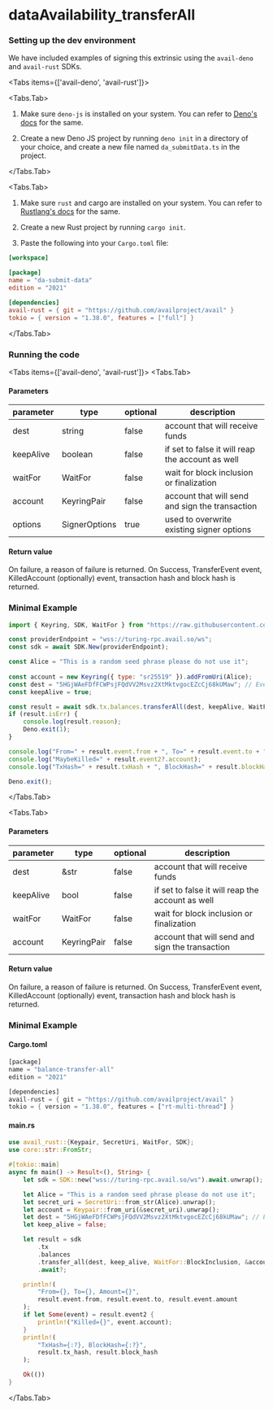 
# dataAvailability_transferAll

### Setting up the dev environment

We have included examples of signing this extrinsic using the `avail-deno` and `avail-rust` SDKs.

<Tabs items={['avail-deno', 'avail-rust']}>

<Tabs.Tab>

1. Make sure `deno-js` is installed on your system. You can refer to [Deno's docs](https://docs.deno.com/runtime/manual/) for the same.

2. Create a new Deno JS project by running `deno init` in a directory of your choice, and create a new file named `da_submitData.ts`
in the project.

</Tabs.Tab>

<Tabs.Tab>

1. Make sure `rust` and cargo are installed on your system. You can refer to [Rustlang's docs](https://www.rust-lang.org/tools/install) for the same.

2. Create a new Rust project by running `cargo init`.

3. Paste the following into your `Cargo.toml` file:

```toml
[workspace]

[package]
name = "da-submit-data"
edition = "2021"

[dependencies]
avail-rust = { git = "https://github.com/availproject/avail" }
tokio = { version = "1.38.0", features = ["full"] }
```

</Tabs.Tab>
</Tabs>

### Running the code

<Tabs items={['avail-deno', 'avail-rust']}>
<Tabs.Tab>

#### Parameters

| parameter | type          | optional | description                                      |
| --------- | ------------- | -------- | ------------------------------------------------ |
| dest      | string        | false    | account that will receive funds                  |
| keepAlive | boolean       | false    | if set to false it will reap the account as well |
| waitFor   | WaitFor       | false    | wait for block inclusion or finalization         |
| account   | KeyringPair   | false    | account that will send and sign the transaction  |
| options   | SignerOptions | true     | used to overwrite existing signer options        |

#### Return value

On failure, a reason of failure is returned. On Success, TransferEvent event, KilledAccount (optionally) event, transaction hash and block
hash is returned.

### Minimal Example

```js
import { Keyring, SDK, WaitFor } from "https://raw.githubusercontent.com/availproject/avail/main/avail-deno/src/sdk.ts";

const providerEndpoint = "wss://turing-rpc.avail.so/ws";
const sdk = await SDK.New(providerEndpoint);

const Alice = "This is a random seed phrase please do not use it";
 
const account = new Keyring({ type: "sr25519" }).addFromUri(Alice);
const dest = "5HGjWAeFDfFCWPsjFQdVV2Msvz2XtMktvgocEZcCj68kUMaw"; // Eve
const keepAlive = true;

const result = await sdk.tx.balances.transferAll(dest, keepAlive, WaitFor.BlockInclusion, account);
if (result.isErr) {
	console.log(result.reason);
	Deno.exit(1);
}

console.log("From=" + result.event.from + ", To=" + result.event.to + ", Amount=" + result.event.amount);
console.log("MaybeKilled=" + result.event2?.account);
console.log("TxHash=" + result.txHash + ", BlockHash=" + result.blockHash);

Deno.exit();
```

</Tabs.Tab>

<Tabs.Tab>

#### Parameters

| parameter | type        | optional | description                                      |
| --------- | ----------- | -------- | ------------------------------------------------ |
| dest      | &str        | false    | account that will receive funds                  |
| keepAlive | bool        | false    | if set to false it will reap the account as well |
| waitFor   | WaitFor     | false    | wait for block inclusion or finalization         |
| account   | KeyringPair | false    | account that will send and sign the transaction  |

#### Return value

On failure, a reason of failure is returned. On Success, TransferEvent event, KilledAccount (optionally) event, transaction hash and block
hash is returned.

### Minimal Example

#### Cargo.toml

```rust
[package]
name = "balance-transfer-all"
edition = "2021"

[dependencies]
avail-rust = { git = "https://github.com/availproject/avail" }
tokio = { version = "1.38.0", features = ["rt-multi-thread"] }
```

#### main.rs

```rust
use avail_rust::{Keypair, SecretUri, WaitFor, SDK};
use core::str::FromStr;

#[tokio::main]
async fn main() -> Result<(), String> {
	let sdk = SDK::new("wss://turing-rpc.avail.so/ws").await.unwrap();

	let Alice = "This is a random seed phrase please do not use it";
	let secret_uri = SecretUri::from_str(Alice).unwrap();
	let account = Keypair::from_uri(&secret_uri).unwrap();
	let dest = "5HGjWAeFDfFCWPsjFQdVV2Msvz2XtMktvgocEZcCj68kUMaw"; // Eve
	let keep_alive = false;

	let result = sdk
		.tx
		.balances
		.transfer_all(dest, keep_alive, WaitFor::BlockInclusion, &account)
		.await?;

	println!(
		"From={}, To={}, Amount={}",
		result.event.from, result.event.to, result.event.amount
	);
	if let Some(event) = result.event2 {
		println!("Killed={}", event.account);
	}
	println!(
		"TxHash={:?}, BlockHash={:?}",
		result.tx_hash, result.block_hash
	);

	Ok(())
}
```

</Tabs.Tab>
</Tabs>